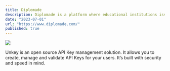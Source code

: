 ```yaml
---
title: Diplomade
description: Diplomade is a platform where educational institutions issue digital certificates to students, providing authentic proof of their qualifications. These digital certificates are secure and cannot be forged, offering students a reliable way to showcase their achievements.
date: "2023-07-01"
url: "https://www.diplomade.com/"
published: true
---
```


[![](https://unkey.dev/images/landing/app.png)](https://unkey.dev)

Unkey is an open source API Key management solution. It allows you to create, manage and validate API Keys for your users. It’s built with security and speed in mind.
